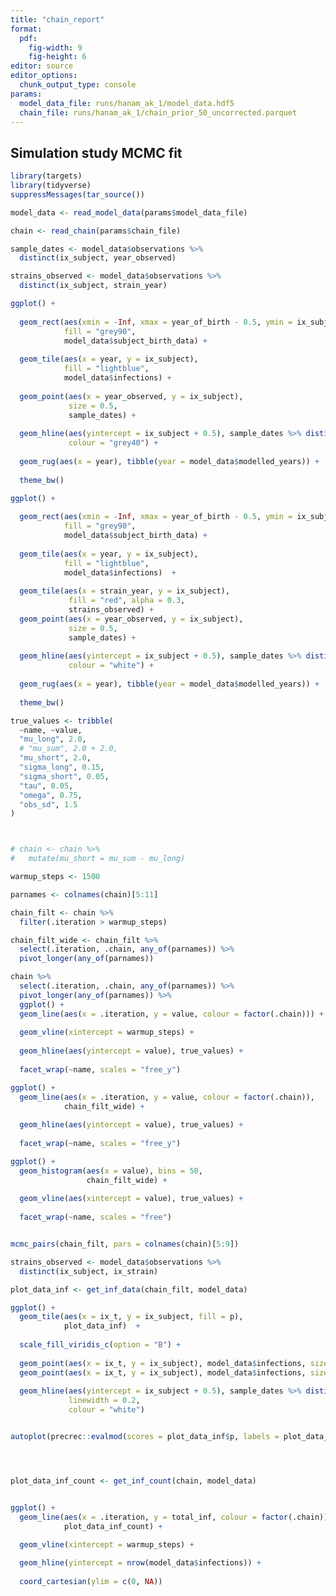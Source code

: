 ```yaml
---
title: "chain_report"
format:
  pdf:
    fig-width: 9
    fig-height: 6
editor: source
editor_options: 
  chunk_output_type: console
params:
  model_data_file: runs/hanam_ak_1/model_data.hdf5
  chain_file: runs/hanam_ak_1/chain_prior_50_uncorrected.parquet
---
```


## Simulation study MCMC fit

```r
library(targets)
library(tidyverse)
suppressMessages(tar_source())

model_data <- read_model_data(params$model_data_file)

chain <- read_chain(params$chain_file)
```

```r

sample_dates <- model_data$observations %>%
  distinct(ix_subject, year_observed)

strains_observed <- model_data$observations %>%
  distinct(ix_subject, strain_year)

ggplot() +
  
  geom_rect(aes(xmin = -Inf, xmax = year_of_birth - 0.5, ymin = ix_subject - 0.5, ymax = ix_subject + 0.5),
            fill = "grey90",
            model_data$subject_birth_data) +
  
  geom_tile(aes(x = year, y = ix_subject),
            fill = "lightblue",
            model_data$infections) +
  
  geom_point(aes(x = year_observed, y = ix_subject),
             size = 0.5,
             sample_dates) +
  
  geom_hline(aes(yintercept = ix_subject + 0.5), sample_dates %>% distinct(ix_subject),
             colour = "grey40") +
  
  geom_rug(aes(x = year), tibble(year = model_data$modelled_years)) +
  
  theme_bw()

ggplot() +
  
  geom_rect(aes(xmin = -Inf, xmax = year_of_birth - 0.5, ymin = ix_subject - 0.5, ymax = ix_subject + 0.5),
            fill = "grey90",
            model_data$subject_birth_data) +
  
  geom_tile(aes(x = year, y = ix_subject),
            fill = "lightblue",
            model_data$infections)  +
  
  geom_tile(aes(x = strain_year, y = ix_subject),
             fill = "red", alpha = 0.3,
             strains_observed) +
  geom_point(aes(x = year_observed, y = ix_subject),
             size = 0.5,
             sample_dates) +
  
  geom_hline(aes(yintercept = ix_subject + 0.5), sample_dates %>% distinct(ix_subject),
             colour = "white") +
  
  geom_rug(aes(x = year), tibble(year = model_data$modelled_years)) +
  
  theme_bw()
```

```r

true_values <- tribble(
  ~name, ~value,
  "mu_long", 2.0,
  # "mu_sum", 2.0 + 2.0,
  "mu_short", 2.0,
  "sigma_long", 0.15,
  "sigma_short", 0.05,
  "tau", 0.05,
  "omega", 0.75,
  "obs_sd", 1.5
)



# chain <- chain %>%
#   mutate(mu_short = mu_sum - mu_long)

warmup_steps <- 1500

parnames <- colnames(chain)[5:11]

chain_filt <- chain %>%
  filter(.iteration > warmup_steps)

chain_filt_wide <- chain_filt %>% 
  select(.iteration, .chain, any_of(parnames)) %>%
  pivot_longer(any_of(parnames))

```

```r

chain %>%
  select(.iteration, .chain, any_of(parnames)) %>%
  pivot_longer(any_of(parnames)) %>%
  ggplot() +
  geom_line(aes(x = .iteration, y = value, colour = factor(.chain))) +
  
  geom_vline(xintercept = warmup_steps) +
  
  geom_hline(aes(yintercept = value), true_values) +
  
  facet_wrap(~name, scales = "free_y")

ggplot() +
  geom_line(aes(x = .iteration, y = value, colour = factor(.chain)),
            chain_filt_wide) +
  
  geom_hline(aes(yintercept = value), true_values) +
  
  facet_wrap(~name, scales = "free_y")

ggplot() +
  geom_histogram(aes(x = value), bins = 50,
                 chain_filt_wide) +
  
  geom_vline(aes(xintercept = value), true_values) +
  
  facet_wrap(~name, scales = "free")


mcmc_pairs(chain_filt, pars = colnames(chain)[5:9])

```

```r


strains_observed <- model_data$observations %>%
  distinct(ix_subject, ix_strain)

plot_data_inf <- get_inf_data(chain_filt, model_data)

ggplot() +
  geom_tile(aes(x = ix_t, y = ix_subject, fill = p),
            plot_data_inf)  +
  
  scale_fill_viridis_c(option = "B") +
  
  geom_point(aes(x = ix_t, y = ix_subject), model_data$infections, size = 1.0, colour = "white") +
  geom_point(aes(x = ix_t, y = ix_subject), model_data$infections, size = 0.5, stroke = 0.5, colour = "black") +
  
  geom_hline(aes(yintercept = ix_subject + 0.5), sample_dates %>% distinct(ix_subject),
             linewidth = 0.2,
             colour = "white")


autoplot(precrec::evalmod(scores = plot_data_inf$p, labels = plot_data_inf$inf), curvetype = "ROC")




plot_data_inf_count <- get_inf_count(chain, model_data)


ggplot() +
  geom_line(aes(x = .iteration, y = total_inf, colour = factor(.chain)),
            plot_data_inf_count) +
  
  geom_vline(xintercept = warmup_steps) +

  geom_hline(yintercept = nrow(model_data$infections)) +
  
  coord_cartesian(ylim = c(0, NA))


```
